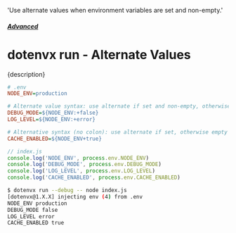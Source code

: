   'Use alternate values when environment variables are set and non-empty.'

##### [Advanced](/docs/advanced)
# dotenvx run - Alternate Values

<p className="lead">{description}</p>

```ini
# .env
NODE_ENV=production

# Alternate value syntax: use alternate if set and non-empty, otherwise empty
DEBUG_MODE=${NODE_ENV:+false}
LOG_LEVEL=${NODE_ENV:+error}

# Alternative syntax (no colon): use alternate if set, otherwise empty
CACHE_ENABLED=${NODE_ENV+true}
```

```js
// index.js
console.log('NODE_ENV', process.env.NODE_ENV)
console.log('DEBUG_MODE', process.env.DEBUG_MODE)
console.log('LOG_LEVEL', process.env.LOG_LEVEL)
console.log('CACHE_ENABLED', process.env.CACHE_ENABLED)
```

```sh
$ dotenvx run --debug -- node index.js
[dotenvx@1.X.X] injecting env (4) from .env
NODE_ENV production
DEBUG_MODE false
LOG_LEVEL error
CACHE_ENABLED true
```
